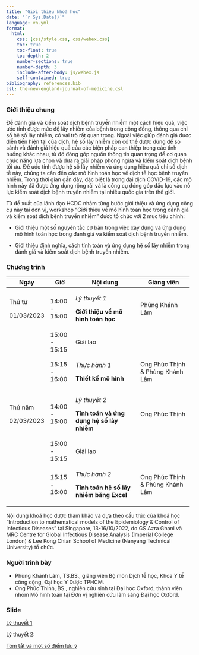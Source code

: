 ```yaml
---
title: "Giới thiệu khoá học"
date: "`r Sys.Date()`"
language: vn.yml
format: 
  html:
    css: [css/style.css, css/webex.css]
    toc: true
    toc-float: true
    toc-depth: 2
    number-sections: true
    number-depth: 3
    include-after-body: js/webex.js
    self-contained: true
bibliography: references.bib
csl: the-new-england-journal-of-medicine.csl
---
```


### Giới thiệu chung {-}

Để đánh giá và kiểm soát dịch bệnh truyền nhiễm một cách hiệu quả, việc ước tính được mức độ lây nhiễm của bệnh trong cộng đồng, thông qua chỉ số hệ số lây nhiễm, có vai trò rất quan trọng. Ngoài việc giúp đánh giá được diễn tiến hiện tại của dịch, hệ số lây nhiễm còn có thể được dùng để so sánh và đánh giá hiệu quả của các biện pháp can thiệp trong các tình huống khác nhau, từ đó đóng góp nguồn thông tin quan trọng để cơ quan chức năng lựa chọn và đưa ra giải pháp phòng ngừa và kiểm soát dịch bệnh tối ưu. Để ước tính được hệ số lây nhiễm và ứng dụng hiệu quả chỉ số dịch tễ này, chúng ta cần đến các mô hình toán học về dịch tễ học bệnh truyền nhiễm. Trong thời gian gần đây, đặc biệt là trong đại dịch COVID-19, các mô hình này đã được ứng dụng rộng rãi và là công cụ đóng góp đắc lực vào nỗ lực kiểm soát dịch bệnh truyền nhiễm tại nhiều quốc gia trên thế giới.

Từ đề xuất của lãnh đạo HCDC nhằm từng bước giới thiệu và ứng dụng công cụ này tại đơn vị, workshop "Giới thiệu về mô hình toán học trong đánh giá và kiểm soát dịch bệnh truyền nhiễm" được tổ chức với 2 mục tiêu chính:

-   Giới thiệu một số nguyên tắc cơ bản trong việc xây dựng và ứng dụng mô hình toán học trong đánh giá và kiểm soát dịch bệnh truyền nhiễm.

-   Giới thiệu định nghĩa, cách tính toán và ứng dụng hệ số lây nhiễm trong đánh giá và kiểm soát dịch bệnh truyền nhiễm.

### Chương trình  {-}

+-------------+---------------+-------------------------------------------+----------------------------------+
| Ngày        | Giờ           | Nội dung                                  | Giảng viên                       |
+=============+===============+===========================================+==================================+
| Thứ tư      | 14:00 - 15:00 | *Lý thuyết 1*                             | Phùng Khánh Lâm                  |
|             |               |                                           |                                  |
| 01/03/2023  |               | **Giới thiệu về mô hình toán học**        |                                  |
+-------------+---------------+-------------------------------------------+----------------------------------+
|             | 15:00 - 15:15 | Giải lao                                  |                                  |
+-------------+---------------+-------------------------------------------+----------------------------------+
|             | 15:15 - 16:00 | *Thực hành 1*                             | Ong Phúc Thịnh & Phùng Khánh Lâm |
|             |               |                                           |                                  |
|             |               | **Thiết kế mô hình**                      |                                  |
+-------------+---------------+-------------------------------------------+----------------------------------+
| Thứ năm     | 14:00 - 15:00 | *Lý thuyết 2*                             | Ong Phúc Thịnh                   |
|             |               |                                           |                                  |
| 02/03/2023  |               | **Tính toán và ứng dụng hệ số lây nhiễm** |                                  |
+-------------+---------------+-------------------------------------------+----------------------------------+
|             | 15:00 - 15:15 | Giải lao                                  |                                  |
+-------------+---------------+-------------------------------------------+----------------------------------+
|             | 15:15 - 16:00 | *Thực hành 2*                             | Ong Phúc Thịnh & Phùng Khánh Lâm |
|             |               |                                           |                                  |
|             |               | **Tính toán hệ số lây nhiễm bằng Excel**  |                                  |
+-------------+---------------+-------------------------------------------+----------------------------------+

Nội dung khoá học được tham khảo và dựa theo cấu trúc của khoá học "Introduction to mathematical models of the Epidemiology & Control of Infectious Diseases" tại Singapore, 13-16/10/2022, do GS Azra Ghani và MRC Centre for Global Infectious Disease Analysis (Imperial College London) & Lee Kong Chian School of Medicine (Nanyang Technical University) tổ chức.

### Người trình bày {-}

* Phùng Khánh Lâm, TS.BS., giảng viên Bộ môn Dịch tễ học, Khoa Y tế công cộng, Đại học Y Dược TPHCM.
* Ong Phúc Thịnh, BS., nghiên cứu sinh tại Đại học Oxford, thành viên nhóm Mô hình toán tại Đơn vị nghiên cứu lâm sàng Đại học Oxford. 

### Slide {-}

[Lý thuyết 1](https://lampk.github.io/IDMIntro/Slide_Intro.html)

Lý thuyết 2:

[Tóm tắt và một số điểm lưu ý](https://lampk.github.io/IDMIntro/Slide_Conclusion.html)
